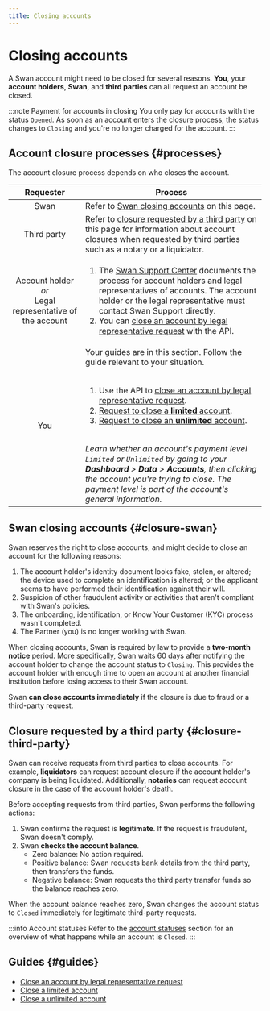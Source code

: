 ```yaml
---
title: Closing accounts
---
```


# Closing accounts

A Swan account might need to be closed for several reasons.
**You**, your **account holders**, **Swan**, and **third parties** can all request an account be closed.

:::note Payment for accounts in closing
You only pay for accounts with the status `Opened`.
As soon as an account enters the closure process, the status changes to `Closing` and you're no longer charged for the account.
:::

## Account closure processes {#processes}

The account closure process depends on who closes the account.

|                             Requester                             | Process                                                                                                                                                                                                                                                                                                                                                                                                                                                                                                                                                                                                                  |
| :---------------------------------------------------------------: | ------------------------------------------------------------------------------------------------------------------------------------------------------------------------------------------------------------------------------------------------------------------------------------------------------------------------------------------------------------------------------------------------------------------------------------------------------------------------------------------------------------------------------------------------------------------------------------------------------------------------ |
|                               Swan                                | Refer to [Swan closing accounts](#closure-swan) on this page.                                                                                                                                                                                                                                                                                                                                                                                                                                                                                                                                                            |
|                            Third party                            | Refer to [closure requested by a third party](#closure-third-party) on this page for information about account closures when requested by third parties such as a notary or a liquidator.                                                                                                                                                                                                                                                                                                                                                                                                                                |
| Account holder<br />_or_<br />Legal representative of the account | <ol><li>The [Swan Support Center](https://support.swan.io/hc/en-150/articles/14642306196765-Account-closure-process) documents the process for account holders and legal representatives of accounts. The account holder or the legal representative must contact Swan Support directly.</li><li>You can [close an account by legal representative request](./guide-close-api.mdx) with the API.</li></ol>                                                                                                                                                                                                               |
|                                You                                | Your guides are in this section. Follow the guide relevant to your situation.<br /><br /><ol><li>Use the API to [close an account by legal representative request](./guide-close-api.mdx).</li><li>[Request to close a **limited** account](./guide-close-limited.mdx).</li><li>[Request to close an **unlimited** account](./guide-close-unlimited.mdx).</li></ol><br />_Learn whether an account's payment level `Limited` or `Unlimited` by going to your **Dashboard** > **Data** > **Accounts**, then clicking the account you're trying to close. The payment level is part of the account's general information._ |

## Swan closing accounts {#closure-swan}

Swan reserves the right to close accounts, and might decide to close an account for the following reasons:

1. The account holder's identity document looks fake, stolen, or altered; the device used to complete an identification is altered; or the applicant seems to have performed their identification against their will.
1. Suspicion of other fraudulent activity or activities that aren't compliant with Swan's policies.
1. The onboarding, identification, or Know Your Customer (KYC) process wasn't completed.
1. The Partner (you) is no longer working with Swan.

When closing accounts, Swan is required by law to provide a **two-month notice** period.
More specifically, Swan waits 60 days after notifying the account holder to change the account status to `Closing`.
This provides the account holder with enough time to open an account at another financial institution before losing access to their Swan account.

Swan **can close accounts immediately** if the closure is due to fraud or a third-party request.

## Closure requested by a third party {#closure-third-party}

Swan can receive requests from third parties to close accounts.
For example, **liquidators** can request account closure if the account holder's company is being liquidated.
Additionally, **notaries** can request account closure in the case of the account holder's death.

Before accepting requests from third parties, Swan performs the following actions:

1. Swan confirms the request is **legitimate**. If the request is fraudulent, Swan doesn't comply.
1. Swan **checks the account balance**.
   - Zero balance: No action required.
   - Positive balance: Swan requests bank details from the third party, then transfers the funds.
   - Negative balance: Swan requests the third party transfer funds so the balance reaches zero.

When the account balance reaches zero, Swan changes the account status to `Closed` immediately for legitimate third-party requests.

:::info Account statuses
Refer to the [account statuses](../index.mdx#statuses) section for an overview of what happens while an account is `Closed`.
:::

## Guides {#guides}

- [Close an account by legal representative request](./guide-close-api.mdx)
- [Close a limited account](./guide-close-limited.mdx)
- [Close a unlimited account](./guide-close-unlimited.mdx)
